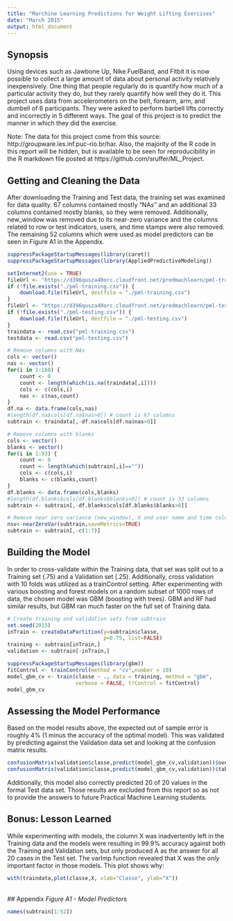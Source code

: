 ```yaml
---
title: "Marchine Learning Predictions for Weight Lifting Exercises"
date: "March 2015"
output: html_document
---
```

## Synopsis
Using devices such as Jawbone Up, Nike FuelBand, and Fitbit it is now possible to collect a large amount of data about personal activity relatively inexpensively. One thing that people regularly do is quantify how much of a particular activity they do, but they rarely quantify how well they do it.  This project uses data from accelerometers on the belt, forearm, arm, and dumbell of 6 participants.  They were asked to perform barbell lifts correctly and incorrectly in 5 different ways. The goal of this project is to predict the manner in which they did the exercise.

Note: The data for this project come from this source: http://groupware.les.inf.puc-rio.br/har.  Also, the majority of the R code in this report will be hidden, but is available to be seen for reproducibility in the R markdown file posted at https://github.com/sruffer/ML_Project.  

## Getting and Cleaning the Data
After downloading the Training and Test data, the training set was examined for data quality.  67 columns contained mostly "NAs" and an additional 33 columns contained mostly blanks, so they were removed.  Additionally, new_window was removed due to its near-zero variance and the columns related to row or test indicators, users, and time stamps were also removed.  The remaining 52 columns which were used as model predictors can be seen in Figure A1 in the Appendix.
```r
suppressPackageStartupMessages(library(caret))
suppressPackageStartupMessages(library(AppliedPredictiveModeling))

setInternet2(use = TRUE)
fileUrl <- "https://d396qusza40orc.cloudfront.net/predmachlearn/pml-training.csv"
if (!file.exists("./pml-training.csv")) {
    download.file(fileUrl, destfile = "./pml-training.csv")
}
fileUrl <- "https://d396qusza40orc.cloudfront.net/predmachlearn/pml-testing.csv"
if (!file.exists("./pml-testing.csv")) {
    download.file(fileUrl, destfile = "./pml-testing.csv")
}
traindata <- read.csv("pml-training.csv")
testdata <- read.csv("pml-testing.csv")

# Remove columns with NAs
cols <- vector()
nas <- vector()
for(i in 1:160) {
    count <- 0
    count <- length(which(is.na(traindata[,i])))
    cols <- c(cols,i)
    nas <- c(nas,count)
}
df.na <- data.frame(cols,nas)
#length(df.na$cols[df.na$nas>0]) # count is 67 columns
subtrain <- traindata[,-df.na$cols[df.na$nas>0]]

# Remove columns with blanks
cols <- vector()
blanks <- vector()
for(i in 1:93) {
    count <- 0
    count <- length(which(subtrain[,i]==""))
    cols <- c(cols,i)
    blanks <- c(blanks,count)
}
df.blanks <- data.frame(cols,blanks)
#length(df.blanks$cols[df.blanks$blanks>0]) # count is 33 columns
subtrain <- subtrain[,-df.blanks$cols[df.blanks$blanks>0]]

# Remove near zero variance (new_window), X and user name and time columns
nsv<-nearZeroVar(subtrain,saveMetrics=TRUE)
subtrain <- subtrain[,-c(1:7)]
```

## Building the Model
In order to cross-validate within the Training data, that set was split out to a Training set (.75) and a Validation set (.25).  Additionally, cross validation with 10 folds was utilized as a trainControl setting.  After experimenting with various boosting and forest models on a random subset of 1000 rows of data, the chosen model was GBM (boosting with trees).  GBM and RF had similar results, but GBM ran much faster on the full set of Training data.
```r
# Create training and validation sets from subtrain
set.seed(2015)
inTrain <- createDataPartition(y=subtrain$classe,
                               p=0.75, list=FALSE)
training <- subtrain[inTrain,]
validation <- subtrain[-inTrain,]
```
```r
suppressPackageStartupMessages(library(gbm))
fitControl <- trainControl(method = "cv",number = 10)
model_gbm_cv <- train(classe ~ ., data = training, method = "gbm",
                      verbose = FALSE, trControl = fitControl)
model_gbm_cv
```

## Assessing the Model Performance
Based on the model results above, the expected out of sample error is roughly 4% (1 minus the accuracy of the optimal model).  This was validated by predicting against the Validation data set and looking at the confusion matrix results.
```r
confusionMatrix(validation$classe,predict(model_gbm_cv,validation))$overall[1]
confusionMatrix(validation$classe,predict(model_gbm_cv,validation))$table
```
Additionally, this model also correctly predicted 20 of 20 values in the formal Test data set.  Those results are excluded from this report so as not to provide the answers to future Practical Machine Learning students.

## Bonus: Lesson Learned
While experimenting with models, the column X was inadvertently left in the Training data and the models were resulting in 99.9% accuracy against both the Training and Validation sets, but only produced A as the answer for all 20 cases in the Test set.  The varImp function revealed that X was the *only* important factor in those models.  This plot shows why:
```r
with(traindata,plot(classe,X, xlab="Classe", ylab="X"))
```
\
## Appendix
*Figure A1 - Model Predictors* 
```r
names(subtrain[1:52])
```